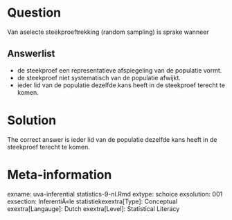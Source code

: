 Question
========

Van aselecte steekproeftrekking (random sampling) is sprake wanneer 

Answerlist
----------
* de steekproef een representatieve afspiegeling van de populatie vormt.
* de steekproef niet systematisch van de populatie afwijkt.
* ieder lid van de populatie dezelfde kans heeft in de steekproef terecht te komen.

Solution
========

The correct answer is  ieder lid van de populatie dezelfde kans heeft in de steekproef terecht te komen. 

Meta-information
================
exname: uva-inferential statistics-9-nl.Rmd 
extype: schoice 
exsolution: 001 
exsection: InferentiÃ«le statistiekexextra[Type]: Conceptual
exextra[Langauge]: Dutch 
exextra[Level]: Statistical Literacy

